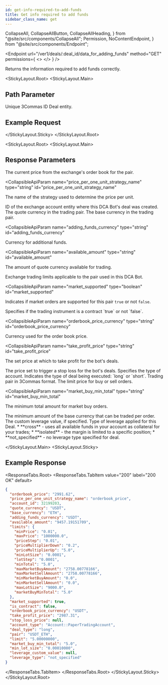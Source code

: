 ```yaml
---
id: get-info-required-to-add-funds
title: Get info required to add funds
sidebar_class_name: get
---
```


  CollapseAll,
  CollapseAllButton,
  CollapseAllHeading,
} from "@site/src/components/CollapseAll";
  Permission,
  NoContentEndpoint,
} from "@site/src/components/Endpoint";

<Endpoint
  url="/ver1/deals/:deal_id/data_for_adding_funds"
  method="GET"
  permissions={
    <>
      <Permission title="Permission" description="BOTS_READ" />
      <Permission title="Security" description="SIGNED" />
    </>
  }
/>

Returns the information required to add funds correctly.

<Separator />

<StickyLayout.Root>
<StickyLayout.Main>

## Path Parameter

<ApiParam name='deal_id' type='integer' id="deal_id" required>
  Unique 3Commas ID Deal entity.
</ApiParam>
</StickyLayout.Main>
<StickyLayout.Sticky>

## Example Request

<NoContentEndpoint
  method="GET"
  endpoint="/ver1/deals/2295655961/data_for_adding_funds"
/>

</StickyLayout.Sticky>
</StickyLayout.Root>

<StickyLayout.Root>
<StickyLayout.Main>

## Response Parameters

<CollapsibleApiParam name="orderbook_price" type="string" id="orderbook_price">
  The current price from the exchange's order book for the pair.
</CollapsibleApiParam>

<CollapsibleApiParam
  name="price_per_one_unit_strategy_name"
  type="string"
  id="price_per_one_unit_strategy_name"
>
  The name of the strategy used to determine the price per unit.
</CollapsibleApiParam>

<CollapsibleApiParam name="account_id" type="integer" id="account_id">
  ID of the exchange account entity where this DCA Bot's deal was created.
</CollapsibleApiParam>

<CollapsibleApiParam name="quote_currency" type="string" id="quote_currency">
  The quote currency in the trading pair.
</CollapsibleApiParam>

<CollapsibleApiParam name="base_currency" type="string" id="base_currency">
  The base currency in the trading pair.
</CollapsibleApiParam>

<CollapsibleApiParam
  name="adding_funds_currency"
  type="string"
  id="adding_funds_currency"
>
  Currency for additional funds.
</CollapsibleApiParam>

<CollapsibleApiParam
  name="available_amount"
  type="string"
  id="available_amount"
>
  The amount of quote currency available for trading.
</CollapsibleApiParam>

<CollapsibleApiParam name="limits" type="object" id="limits">
  Exchange trading limits applicable to the pair used in this DCA Bot.
</CollapsibleApiParam>

<CollapsibleApiParam
  name="market_supported"
  type="boolean"
  id="market_supported"
>
  Indicates if market orders are supported for this pair `true` or not `false`.
</CollapsibleApiParam>

<CollapsibleApiParam name="is_contract" type="boolean" id="is_contract">
  Specifies if the trading instrument is a contract `true` or not `false`.
</CollapsibleApiParam>

<CollapsibleApiParam
  name="orderbook_price_currency"
  type="string"
  id="orderbook_price_currency"
>
  Currency used for the order book price.
</CollapsibleApiParam>

<CollapsibleApiParam
  name="take_profit_price"
  type="string"
  id="take_profit_price"
>
  The set price at which to take profit for the bot's deals.
</CollapsibleApiParam>

<CollapsibleApiParam name="stop_loss_price" type="string" id="stop_loss_price">
  The price set to trigger a stop loss for the bot's deals.
</CollapsibleApiParam>

<CollapsibleApiParam name="account_type" type="string" id="account_type">
  Specifies the type of account.
</CollapsibleApiParam>

<CollapsibleApiParam name="deal_type" type="string" id="deal_type">
  Indicates the type of deal being executed: `long` or `short`.
</CollapsibleApiParam>

<CollapsibleApiParam name="pair" type="string" id="pair">
  Trading pair in 3Commas format.
</CollapsibleApiParam>

<CollapsibleApiParam name="limit" type="string" id="limit">
  The limit price for buy or sell orders.
</CollapsibleApiParam>

<CollapsibleApiParam
  name="market_buy_min_total"
  type="string"
  id="market_buy_min_total"
>
  The minimum total amount for market buy orders.
</CollapsibleApiParam>

<CollapsibleApiParam name="min_lot_size" type="string" id="min_lot_size">
  The minimum amount of the base currency that can be traded per order.
</CollapsibleApiParam>

<CollapsibleApiParam name="leverage_custom_value" type="string" id="leverage_custom_value">
  The custom leverage value, if specified.
</CollapsibleApiParam>   
   
<CollapsibleApiParam name="leverage_type" type="string" id="paleverage_typeir">
  Type of leverage applied for this Deal.
   <CollapsibleNestedParams openName="Hide allowed values" collapsedName="Show allowed values">
       * **cross** - uses all available funds in your account as collateral for your trades;
      * **isolated** - the margin is limited to a specific position;
      * **not_specified** - no leverage type specified for deal.
    </CollapsibleNestedParams>
</CollapsibleApiParam>
   
</StickyLayout.Main>
<StickyLayout.Sticky>

## Example Response

<ResponseTabs.Root>
<ResponseTabs.TabItem value="200" label="200 OK" default>

```json
{
  "orderbook_price": "2991.62",
  "price_per_one_unit_strategy_name": "orderbook_price",
  "account_id": 32199203,
  "quote_currency": "USDT",
  "base_currency": "ETH",
  "adding_funds_currency": "USDT",
  "available_amount": "9457.19151709",
  "limits": {
    "minPrice": "0.01",
    "maxPrice": "1000000.0",
    "priceStep": "0.01",
    "priceMultiplierDown": "0.2",
    "priceMultiplierUp": "5.0",
    "minLotSize": "0.0001",
    "lotStep": "0.0001",
    "minTotal": "5.0",
    "maxMarketBuyAmount": "2758.00778166",
    "maxMarketSellAmount": "2758.00778166",
    "minMarketBuyAmount": "0.0",
    "minMarketSellAmount": "0.0",
    "maxLotSize": "9000.0",
    "marketBuyMinTotal": "5.0"
  },
  "market_supported": true,
  "is_contract": false,
  "orderbook_price_currency": "USDT",
  "take_profit_price": "2987.31",
  "stop_loss_price": null,
  "account_type": "Account::PaperTradingAccount",
  "deal_type": "long",
  "pair": "USDT_ETH",
  "limit": "5.00000000",
  "market_buy_min_total": "5.0",
  "min_lot_size": "0.00010000",
  "leverage_custom_value": null,
  "leverage_type": "not_specified"
}
```

</ResponseTabs.TabItem>
</ResponseTabs.Root>
</StickyLayout.Sticky>
</StickyLayout.Root>
